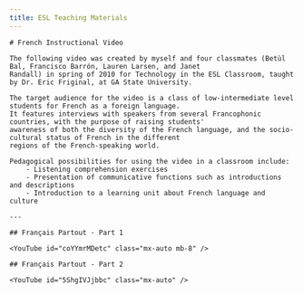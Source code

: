 ```yaml
---
title: ESL Teaching Materials
---
```


<BaseLayout title={frontmatter.title} current="/esl-teaching-materials">
    <HeaderBlock />

    # French Instructional Video

    The following video was created by myself and four classmates (Betùl Bal, Francisco Barrón, Lauren Larsen, and Janet
    Randall) in spring of 2010 for Technology in the ESL Classroom, taught by Dr. Eric Friginal, at GA State University.

    The target audience for the video is a class of low-intermediate level students for French as a foreign language.
    It features interviews with speakers from several Francophonic countries, with the purpose of raising students'
    awareness of both the diversity of the French language, and the socio-cultural status of French in the different
    regions of the French-speaking world.

    Pedagogical possibilities for using the video in a classroom include:
        - Listening comprehension exercises
        - Presentation of communicative functions such as introductions and descriptions
        - Introduction to a learning unit about French language and culture

    ---

    ## Français Partout - Part 1

    <YouTube id="coYYmrMDetc" class="mx-auto mb-8" />

    ## Français Partout - Part 2

    <YouTube id="5ShgIVJjbbc" class="mx-auto" />

</BaseLayout>

